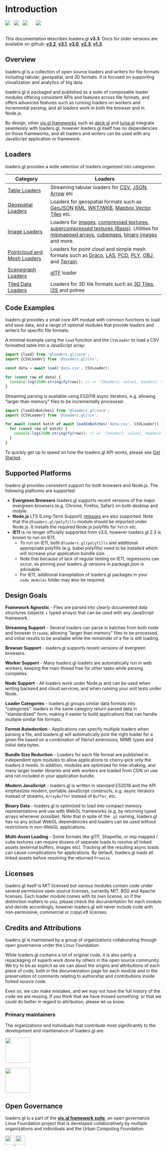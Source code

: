 # Introduction

<img src="https://badge.fury.io/js/%40loaders.gl%2Fcore.svg" /> &nbsp;
<img src="https://img.shields.io/badge/License-MIT-green.svg" /> &nbsp;
<img src="https://img.shields.io/npm/dm/@loaders.gl/core.svg" />  &nbsp; &nbsp; &nbsp;
<img src="https://flat.badgen.net/badge/icon/Typed?icon=typescript&label&labelColor=blue&color=555555)" /> &nbsp;
<br />
<br />

This documentation describes loaders.gl **v3.3**. Docs for older versions are available on github:
**[v3.2](https://github.com/visgl/loaders.gl/blob/3.2-release/docs/README)**,
**[v3.1](https://github.com/visgl/loaders.gl/blob/3.1-release/docs/README)**,
**[v3.0](https://github.com/visgl/loaders.gl/blob/3.0-release/docs/README)**,
**[v2.3](https://github.com/visgl/loaders.gl/blob/2.3-release/docs/README)**,
**[v1.3](https://github.com/visgl/loaders.gl/blob/1.3-release/docs/README)**.

## Overview

loaders.gl is a collection of open source loaders and writers for file formats including tabular, geospatial, and 3D formats. It is focused on supporting visualization and analytics of big data. 

loaders.gl is packaged and published as a suite of composable loader modules offering consistent APIs and features across file formats, and offers advanced features such as running loaders on workers and incremental parsing, and all loaders work in both the browser and in Node.js.

By design, other [vis.gl frameworks](https://vis.gl/frameworks) such as [deck.gl](https://deck.gl) and [luma.gl](https://luma.gl) integrate seamlessly with loaders.gl, however loaders.gl itself has no dependencies on those frameworks, and all loaders and writers can be used with any JavaScript application or framework.

## Loaders

loaders.gl provides a wide selection of loaders organized into categories:

| Category                                                         | Loaders                                                                                                                                                                                                                                                                                                                                                                                                                                                                              |
| ---------------------------------------------------------------- | ------------------------------------------------------------------------------------------------------------------------------------------------------------------------------------------------------------------------------------------------------------------------------------------------------------------------------------------------------------------------------------------------------------------------------------------------------------------------------------ |
| [Table Loaders](docs/specifications/category-table)              | Streaming tabular loaders for [CSV](modules/csv/docs/api-reference/csv-loader), [JSON](modules/json/docs/api-reference/json-loader), [Arrow](modules/arrow/docs/api-reference/arrow-loader) etc                                                                                                                                                                                                                                                                                      |
| [Geospatial Loaders](docs/specifications/category-gis)           | Loaders for geospatial formats such as [GeoJSON](<(modules/json/docs/api-reference/geojson-loader)>) [KML](modules/kml/docs/api-reference/kml-loader), [WKT/WKB](modules/wkt/docs/api-reference/wkt-loader), [Mapbox Vector Tiles](modules/mvt/docs/api-reference/mvt-loader) etc.                                                                                                                                                                                                   |
| [Image Loaders](docs/specifications/category-image)              | Loaders for [images](modules/images/docs/api-reference/image-loader), [compressed textures](modules/textures/docs/api-reference/compressed-texture-loader), [supercompressed textures (Basis)](modules/textures/docs/api-reference/basis-loader). Utilities for [mipmapped arrays](modules/images/docs/api-reference/load-image-array), [cubemaps](modules/images/docs/api-reference/load-image-cube), [binary images](modules/images/docs/api-reference/binary-image-api) and more. |
| [Pointcloud and Mesh Loaders](docs/specifications/category-mesh) | Loaders for point cloud and simple mesh formats such as [Draco](modules/draco/docs/api-reference/draco-loader), [LAS](modules/las/docs/api-reference/las-loader), [PCD](modules/pcd/docs/api-reference/pcd-loader), [PLY](modules/ply/docs/api-reference/ply-loader), [OBJ](modules/obj/docs/api-reference/obj-loader), and [Terrain](modules/terrain/docs/api-reference/terrain-loader).                                                                                            |
| [Scenegraph Loaders](docs/specifications/category-scenegraph)    | [glTF](modules/gltf/docs/api-reference/gltf-loader) loader                                                                                                                                                                                                                                                                                                                                                                                                                           |
| [Tiled Data Loaders](docs/specifications/category-3d-tiles)         | Loaders for 3D tile formats such as [3D Tiles](modules/3d-tiles/docs/api-reference/tile-3d-loader), [I3S](modules/i3s/docs/api-reference/i3s) and potree                                                                                                                                                                                                                                                                                                                             |

## Code Examples

loaders.gl provides a small core API module with common functions to load and save data, and a range of optional modules that provide loaders and writers for specific file formats.

A minimal example using the `load` function and the `CSVLoader` to load a CSV formatted table into a JavaScript array:

```typescript
import {load} from '@loaders.gl/core';
import {CSVLoader} from '@loaders.gl/csv';

const data = await load('data.csv', CSVLoader);

for (const row of data) {
  console.log(JSON.stringify(row)); // => '{header1: value1, header2: value2}'
}
```

Streaming parsing is available using ES2018 async iterators, e.g. allowing "larger than memory" files to be incrementally processed:

```typescript
import {loadInBatches} from '@loaders.gl/core';
import {CSVLoader} from '@loaders.gl/csv';

for await (const batch of await loadInBatches('data.csv', CSVLoader)) {
  for (const row of batch) {
    console.log(JSON.stringify(row)); // => '{header1: value1, header2: value2}'
  }
}
```

To quickly get up to speed on how the loaders.gl API works, please see [Get Started](docs/developer-guide/get-started).

## Supported Platforms

loaders.gl provides consistent support for both browsers and Node.js. The following platforms are supported:

- **Evergreen Browsers** loaders.gl supports recent versions of the major evergreen browsers (e.g. Chrome, Firefox, Safari) on both desktop and mobile.
- **Node.js** LTS (Long-Term Support) [releases](https://nodejs.org/en/about/releases/) are also supported. Note that the `@loaders.gl/polyfills` module should be imported under Node.js. It installs the required Node.js polyfills for `fetch` etc.
- **IE11** is no longer officially supported from v3.0, however loaders.gl 2.3 is known to run on IE11.
  - To run on IE11, both `@loaders.gl/polyfills` and additional appropriate polyfills (e.g. babel polyfills) need to be installed which will increase your application bundle size.
  - Note that because of lack of regular testing on IE11, regressions can occur, so pinning your loaders.gl versions in package.json is advisable.
  - For IE11, additional transpilation of loaders.gl packages in your `node_modules` folder may also be required.
## Design Goals

**Framework Agnostic** - Files are parsed into clearly documented data structures (objects + typed arrays) that can be used with any JavaScript framework.

**Streaming Support** - Several loaders can parse in batches from both node and browser `Stream`s, allowing "larger than memory" files to be processed, and initial results to be available while the remainder of a file is still loading.

**Browser Support** - loaders.gl supports recent versions of evergreen browsers.

**Worker Support** - Many loaders.gl loaders are automatically run in web workers, keeping the main thread free for other tasks while parsing completes.

**Node Support** - All loaders work under Node.js and can be used when writing backend and cloud services, and when running your unit tests under Node.

**Loader Categories** - loaders.gl groups similar data formats into "categories". loaders in the same category return parsed data in "standardized" form, making it easier to build applications that can handle multiple similar file formats.

**Format Autodection** - Applications can specify multiple loaders when parsing a file, and loaders.gl will automatically pick the right loader for a given file based on a combination of file/url extensions, MIME types and initial data bytes.

**Bundle Size Reduction** - Loaders for each file format are published in independent npm modules to allow applications to cherry-pick only the loaders it needs. In addition, modules are optimized for tree-shaking, and many larger loader libraries and web workers are loaded from CDN on use and not included in your application bundle.

**Modern JavaScript** - loaders.gl is written in standard ES2018 and the API emphasizes modern, portable JavaScript constructs, e.g. async iterators instead of streams, `ArrayBuffer` instead of `Buffer`, etc.

**Binary Data** - loaders.gl is optimized to load into compact memory representations and use with WebGL frameworks (e.g. by returning typed arrays whenever possible). Note that in spite of the `.gl` naming, loaders.gl has no any actual WebGL dependencies and loaders can be used without restrictions in non-WebGL applications.

**Multi-Asset Loading** - Some formats like glTF, Shapefile, or mip mapped / cube textures can require dozens of separate loads to resolve all linked assets (external buffers, images etc). Tracking all the resulting async loads can cause complications for applications. By default, loaders.gl loads all linked assets before resolving the returned `Promise`.

## Licenses

loaders.gl itself is MIT licensed but various modules contain code under several permissive open source licenses, currently MIT, BSD and Apache licenses. Each loader module comes with its own license, so if the distinction matters to you, please check the documentation for each module and decide accordingly, however loaders.gl will never include code with non-permissive, commercial or copyLeft licenses.

## Credits and Attributions

loaders.gl is maintained by a group of organizations collaborating through open governance under the Linux Foundation.

While loaders.gl contains a lot of original code, it is also partly a repackaging of superb work done by others in the open source community. We try to be as explicit as we can about the origins and attributions of each piece of code, both in the documentation page for each module and in the preservation of comments relating to authorship and contributions inside forked source code.

Even so, we can make mistakes, and we may not have the full history of the code we are reusing. If you think that we have missed something, or that we could do better in regard to attribution, please let us know.

### Primary maintainers

The organizations and individuals that contribute most significantly to the development and maintenance of loaders.gl are:

<p style={{marginLeft: 30, marginRight: 'auto'}}>
  <a href="https://studio.foursquare.com">
    <img height="80" src="https://raw.githubusercontent.com/visgl/deck.gl-data/master/images/logos/Foursquare.svg" />
  </a>
  <br />
  <br />
  <a href="https://carto.com">
    <img height="80" src="https://raw.githubusercontent.com/visgl/deck.gl-data/master/images/logos/carto.svg" />
  </a>
</p>

## Open Governance

loaders.gl is a part of the <a href="https://vis.gl"><b>vis.gl framework suite</b></a>, an open governance Linux Foundation project that is developed collaboratively by multiple organizations and individuals and the Urban Computing Foundation.

<a href="https://vis.gl">
  <img height="30" src="https://raw.githubusercontent.com/visgl/deck.gl-data/master/images/logos/openjsf-color-textg.png" />
  <span style={{paddingLeft: 50}} />
  <img height="30" src="https://raw.githubusercontent.com/visgl/deck.gl-data/master/images/logos/vis-logo.png" />
</a>
